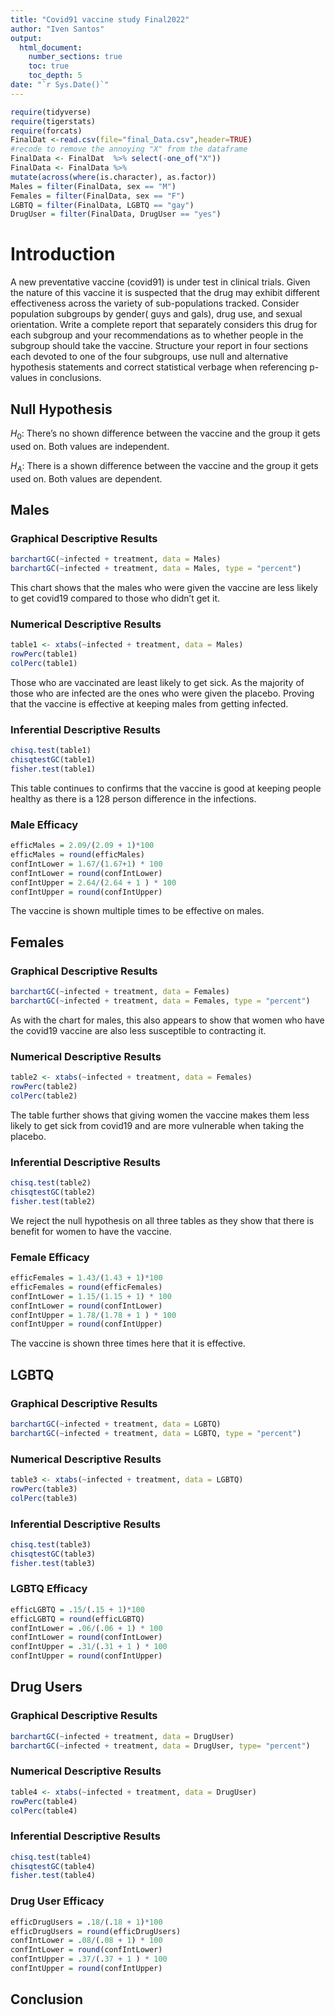 ```yaml
---
title: "Covid91 vaccine study Final2022"
author: "Iven Santos"
output: 
  html_document:
    number_sections: true
    toc: true
    toc_depth: 5
date: "`r Sys.Date()`" 
---
```


```r
require(tidyverse)
require(tigerstats)
require(forcats)
FinalDat <-read.csv(file="final_Data.csv",header=TRUE)
#recode to remove the annoying "X" from the dataframe
FinalData <- FinalDat  %>% select(-one_of("X"))
FinalData <- FinalData %>%
mutate(across(where(is.character), as.factor))
Males = filter(FinalData, sex == "M")
Females = filter(FinalData, sex == "F")
LGBTQ = filter(FinalData, LGBTQ == "gay")
DrugUser = filter(FinalData, DrugUser == "yes")
```
# Introduction

A new  preventative vaccine (covid91) is under test in clinical trials. Given the nature of this vaccine it is suspected that the drug may exhibit different effectiveness across the variety of sub-populations tracked. Consider population subgroups by gender( guys and gals), drug use, and sexual orientation. Write a complete report that separately considers this drug for each subgroup and your recommendations as to whether people in the subgroup should take the vaccine. Structure your report in four sections each devoted to one of the four subgroups, use null and alternative hypothesis statements and correct statistical verbage when referencing p-values in conclusions.

## Null Hypothesis

$H_0$: There's no shown difference between the vaccine and the group it gets used on. Both values are independent.

$H_A$: There is a shown difference between the vaccine and the group it gets used on. Both values are dependent.

## Males

### Graphical Descriptive Results

```r
barchartGC(~infected + treatment, data = Males)
barchartGC(~infected + treatment, data = Males, type = "percent")
```

This chart shows that the males who were given the vaccine are less likely to get covid19 compared to those who didn't get it.

### Numerical Descriptive Results
```r
table1 <- xtabs(~infected + treatment, data = Males)
rowPerc(table1)
colPerc(table1)
```

Those who are vaccinated are least likely to get sick. As the majority of those who are infected are the ones who were given the placebo. Proving that the vaccine is effective at keeping males from getting infected.

### Inferential Descriptive Results 
```r
chisq.test(table1)
chisqtestGC(table1)
fisher.test(table1)
```
This table continues to confirms that the vaccine is good at keeping people healthy as there is a 128 person difference in the infections.


### Male Efficacy

```r
efficMales = 2.09/(2.09 + 1)*100
efficMales = round(efficMales)
confIntLower = 1.67/(1.67+1) * 100 
confIntLower = round(confIntLower)
confIntUpper = 2.64/(2.64 + 1 ) * 100 
confIntUpper = round(confIntUpper)
```

The vaccine is shown multiple times to be effective on males. 

## Females

### Graphical Descriptive Results

```r
barchartGC(~infected + treatment, data = Females)
barchartGC(~infected + treatment, data = Females, type = "percent")
```

As with the chart for males, this also appears to show that women who have the covid19 vaccine are also less susceptible to contracting it.

### Numerical Descriptive Results
```r
table2 <- xtabs(~infected + treatment, data = Females)
rowPerc(table2)
colPerc(table2)
```
The table further shows that giving women the vaccine makes them less likely to get sick from covid19 and are more vulnerable when taking the placebo.

### Inferential Descriptive Results 
```r
chisq.test(table2)
chisqtestGC(table2)
fisher.test(table2)
```

We reject the null hypothesis on all three tables as they show that there is benefit for women to have the vaccine.

### Female  Efficacy 

```r
efficFemales = 1.43/(1.43 + 1)*100
efficFemales = round(efficFemales)
confIntLower = 1.15/(1.15 + 1) * 100 
confIntLower = round(confIntLower)
confIntUpper = 1.78/(1.78 + 1 ) * 100 
confIntUpper = round(confIntUpper)
```

The vaccine is shown three times here that it is effective.

## LGBTQ

### Graphical Descriptive Results 

```r
barchartGC(~infected + treatment, data = LGBTQ)
barchartGC(~infected + treatment, data = LGBTQ, type = "percent")
```

### Numerical Descriptive Results

```r
table3 <- xtabs(~infected + treatment, data = LGBTQ)
rowPerc(table3)
colPerc(table3)
```

### Inferential Descriptive Results
```r
chisq.test(table3)
chisqtestGC(table3)
fisher.test(table3)
```


### LGBTQ Efficacy 

```r
efficLGBTQ = .15/(.15 + 1)*100
efficLGBTQ = round(efficLGBTQ)
confIntLower = .06/(.06 + 1) * 100 
confIntLower = round(confIntLower)
confIntUpper = .31/(.31 + 1 ) * 100 
confIntUpper = round(confIntUpper)
```

## Drug Users

### Graphical Descriptive Results

```r
barchartGC(~infected + treatment, data = DrugUser)
barchartGC(~infected + treatment, data = DrugUser, type= "percent")
```


### Numerical Descriptive Results 
```r
table4 <- xtabs(~infected + treatment, data = DrugUser)
rowPerc(table4)
colPerc(table4)
```


### Inferential Descriptive Results 
```r
chisq.test(table4)
chisqtestGC(table4)
fisher.test(table4)
```


### Drug User Efficacy 

```r
efficDrugUsers = .18/(.18 + 1)*100
efficDrugUsers = round(efficDrugUsers)
confIntLower = .08/(.08 + 1) * 100 
confIntLower = round(confIntLower)
confIntUpper = .37/(.37 + 1 ) * 100 
confIntUpper = round(confIntUpper)
```


## Conclusion
